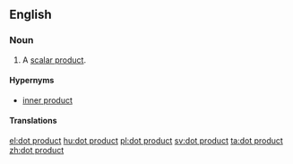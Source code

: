 ==English==

===Noun===
{{en-noun|head=[[dot]] [[product]]}}

# {{context|vector|lang=en}} A [[scalar product]].

====Hypernyms====
* [[inner product]]

====Translations====
{{trans-see|scalar product}}

[[el:dot product]]
[[hu:dot product]]
[[pl:dot product]]
[[sv:dot product]]
[[ta:dot product]]
[[zh:dot product]]